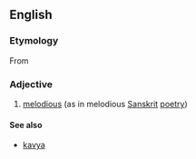 ==English==

===Etymology===
From {{etyl|sa|en}} {{rfscript|und|sc=Deva}}

===Adjective===
{{head|en|adjective}}

# [[melodious]] (as in melodious [[Sanskrit]] [[poetry]])

====See also====
* [[kavya]]